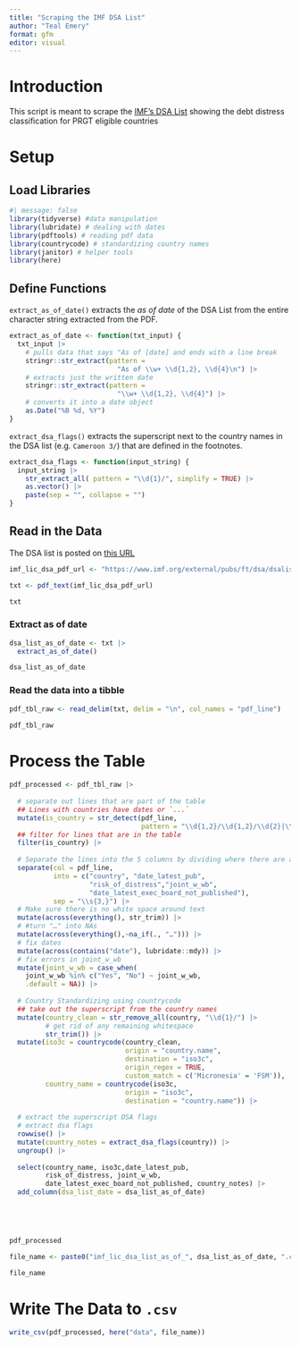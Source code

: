 ```yaml
---
title: "Scraping the IMF DSA List"
author: "Teal Emery"
format: gfm
editor: visual
---
```


# Introduction

This script is meant to scrape the [IMF's DSA List](https://www.imf.org/external/pubs/ft/dsa/dsalist.pdf) showing the debt distress classification for PRGT eligible countries

# Setup

## Load Libraries

```r
#| message: false
library(tidyverse) #data manipulation
library(lubridate) # dealing with dates
library(pdftools) # reading pdf data
library(countrycode) # standardizing country names
library(janitor) # helper tools
library(here)
```

## Define Functions

`extract_as_of_date()` extracts the *as of date* of the DSA List from the entire character string extracted from the PDF.

```r
extract_as_of_date <- function(txt_input) {
  txt_input |> 
    # pulls data that says "As of [date] and ends with a line break
    stringr::str_extract(pattern = 
                           "As of \\w+ \\d{1,2}, \\d{4}\n") |> 
    # extracts just the written date
    stringr::str_extract(pattern = 
                           "\\w+ \\d{1,2}, \\d{4}") |> 
    # converts it into a date object
    as.Date("%B %d, %Y")
}
```

`extract_dsa_flags()` extracts the superscript next to the country names in the DSA list (e.g. `Cameroon 3/`) that are defined in the footnotes.

```r
extract_dsa_flags <- function(input_string) {
  input_string |> 
    str_extract_all( pattern = "\\d{1}/", simplify = TRUE) |> 
    as.vector() |> 
    paste(sep = "", collapse = "")
}
```

## Read in the Data

The DSA list is posted on [this URL](https://www.imf.org/external/pubs/ft/dsa/dsalist.pdf)

```r
imf_lic_dsa_pdf_url <- "https://www.imf.org/external/pubs/ft/dsa/dsalist.pdf"

txt <- pdf_text(imf_lic_dsa_pdf_url)

txt
```

### Extract as of date

```r
dsa_list_as_of_date <- txt |> 
  extract_as_of_date()

dsa_list_as_of_date
```

### Read the data into a tibble

```r
pdf_tbl_raw <- read_delim(txt, delim = "\n", col_names = "pdf_line")

pdf_tbl_raw
```

# Process the Table

```r
pdf_processed <- pdf_tbl_raw |> 
  
  # separate out lines that are part of the table
  ## Lines with countries have dates or `...`
  mutate(is_country = str_detect(pdf_line, 
                                 pattern = "\\d{1,2}/\\d{1,2}/\\d{2}|\\.\\.\\.")) |> 
  ## filter for lines that are in the table
  filter(is_country) |> 
  
  # Separate the lines into the 5 columns by dividing where there are at least 3 spaces.
  separate(col = pdf_line, 
           into = c("country", "date_latest_pub", 
                    "risk_of_distress","joint_w_wb",
                    "date_latest_exec_board_not_published"), 
           sep = "\\s{3,}") |> 
  # Make sure there is no white space around text
  mutate(across(everything(), str_trim)) |> 
  # #turn "…" into NAs
  mutate(across(everything(),~na_if(., "…"))) |> 
  # fix dates 
  mutate(across(contains("date"), lubridate::mdy)) |> 
  # fix errors in joint_w_wb
  mutate(joint_w_wb = case_when(
    joint_w_wb %in% c("Yes", "No") ~ joint_w_wb,
    .default = NA)) |> 
  
  # Country Standardizing using countrycode
  ## take out the superscript from the country names
  mutate(country_clean = str_remove_all(country, "\\d{1}/") |> 
         # get rid of any remaining whitespace
         str_trim()) |>
  mutate(iso3c = countrycode(country_clean, 
                             origin = "country.name", 
                             destination = "iso3c", 
                             origin_regex = TRUE,
                             custom_match = c('Micronesia' = 'FSM')),
         country_name = countrycode(iso3c, 
                             origin = "iso3c", 
                             destination = "country.name")) |> 
  
  # extract the superscript DSA flags
  # extract dsa flags
  rowwise() |> 
  mutate(country_notes = extract_dsa_flags(country)) |> 
  ungroup() |> 
  
  select(country_name, iso3c,date_latest_pub, 
         risk_of_distress, joint_w_wb,
         date_latest_exec_board_not_published, country_notes) |> 
  add_column(dsa_list_date = dsa_list_as_of_date)

  
  


pdf_processed
```

```r
file_name <- paste0("imf_lic_dsa_list_as_of_", dsa_list_as_of_date, ".csv")

file_name
```

# Write The Data to `.csv`

```r
write_csv(pdf_processed, here("data", file_name))
```

